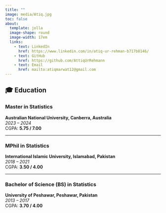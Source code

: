 ```yaml
---
title: ""
image: media/Atiq.jpg
toc: false
about: 
  template: jolla
  image-shape: round
  image-width: 17em
  links:
    - text: LinkedIn
      href: https://www.linkedin.com/in/atiq-ur-rehman-b717b8146/
    - text: GitHub
      href: https://github.com/AttiqUrRehmann
    - text: Email
      href: mailto:atiqmarwat12@gmail.com
---
```


## 🎓 Education

### Master in Statistics  
**Australian National University, Canberra, Australia**  
*2023 – 2024*  
CGPA: **5.75 / 7.00**

---

### MPhil in Statistics  
**International Islamic University, Islamabad, Pakistan**  
*2018 – 2021*  
CGPA: **3.50 / 4.00**

---

### Bachelor of Science (BS) in Statistics  
**University of Peshawar, Peshawar, Pakistan**  
*2013 – 2017*  
CGPA: **3.70 / 4.00**


